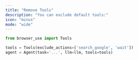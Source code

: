 ```yaml
---
title: "Remove Tools"
description: "You can exclude default tools:"
icon: "minus"
mode: "wide"
---
```



```python
from browser_use import Tools

tools = Tools(exclude_actions=['search_google', 'wait'])
agent = Agent(task='...', llm=llm, tools=tools)
```
